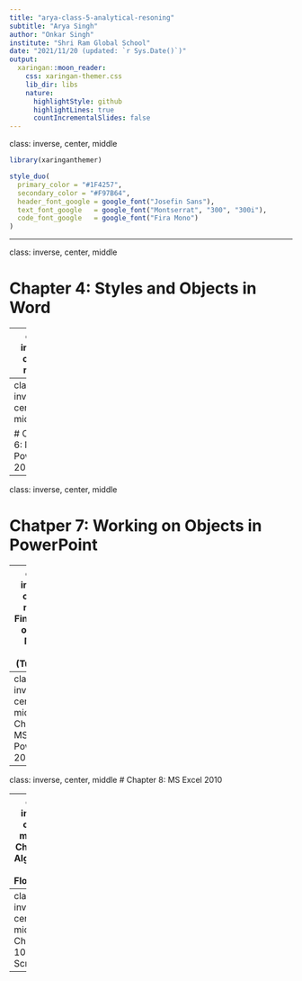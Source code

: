 ```yaml
---
title: "arya-class-5-analytical-resoning"
subtitle: "Arya Singh"
author: "Onkar Singh"
institute: "Shri Ram Global School"
date: "2021/11/20 (updated: `r Sys.Date()`)"
output:
  xaringan::moon_reader:
    css: xaringan-themer.css
    lib_dir: libs
    nature:
      highlightStyle: github
      highlightLines: true
      countIncrementalSlides: false
---
```

class: inverse, center, middle
```r
library(xaringanthemer)

style_duo(
  primary_color = "#1F4257",
  secondary_color = "#F97B64",
  header_font_google = google_font("Josefin Sans"),
  text_font_google   = google_font("Montserrat", "300", "300i"),
  code_font_google   = google_font("Fira Mono")
)
```



---

class: inverse, center, middle

# Chapter 4: Styles and Objects in Word

---
class: inverse, center, middle

# Chapter 5:  Tables in Word


---
class: inverse, center, middle

# Chapter 6: MS PowerPoint 2010

---
class: inverse, center, middle

# Chatper 7: Working on Objects in PowerPoint

---
class: inverse, center, middle
Final Exam on 15th March 2022 (Tuesday)

9am to 1030am 

693 172 0881

Ms. Lipi George
lipi@srgsomr.org

Digital Cruise

---
class: inverse, center, middle
# Chapter 6: MS PowerPoint 2010

---
class: inverse, center, middle
# Chapter 8:  MS Excel 2010

---
class: inverse, center, middle
# Chapter 9: Algorithms and Flowcharts

---
class: inverse, center, middle
# Chapter 10: Scratch

-